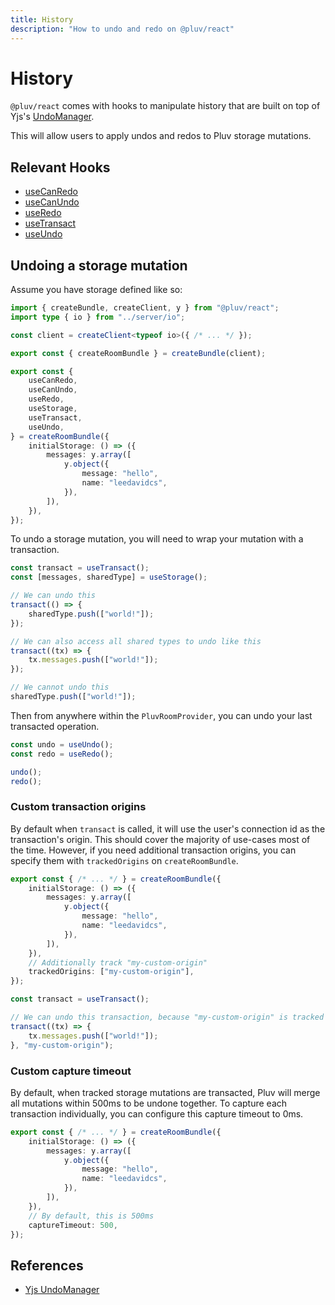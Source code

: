 ```yaml
---
title: History
description: "How to undo and redo on @pluv/react"
---
```



# History

`@pluv/react` comes with hooks to manipulate history that are built on top of Yjs's [UndoManager](https://docs.yjs.dev/api/undo-manager). 

This will allow users to apply undos and redos to Pluv storage mutations.

## Relevant Hooks

* [useCanRedo](/docs/react/api-reference#useCanRedo)
* [useCanUndo](/docs/react/api-reference#useCanUndo)
* [useRedo](/docs/react/api-reference#useRedo)
* [useTransact](/docs/react/api-reference#useTransact)
* [useUndo](/docs/react/api-reference#useUndo)

## Undoing a storage mutation

Assume you have storage defined like so:

```ts
import { createBundle, createClient, y } from "@pluv/react";
import type { io } from "../server/io";

const client = createClient<typeof io>({ /* ... */ });

export const { createRoomBundle } = createBundle(client);

export const {
    useCanRedo,
    useCanUndo,
    useRedo,
    useStorage,
    useTransact,
    useUndo,
} = createRoomBundle({
    initialStorage: () => ({
        messages: y.array([
            y.object({
                message: "hello",
                name: "leedavidcs",
            }),
        ]),
    }),
});
```

To undo a storage mutation, you will need to wrap your mutation with a transaction.

```ts
const transact = useTransact();
const [messages, sharedType] = useStorage();

// We can undo this
transact(() => {
    sharedType.push(["world!"]);
});

// We can also access all shared types to undo like this
transact((tx) => {
    tx.messages.push(["world!"]);
});

// We cannot undo this
sharedType.push(["world!"]);
```

Then from anywhere within the `PluvRoomProvider`, you can undo your last transacted operation.

```ts
const undo = useUndo();
const redo = useRedo();

undo();
redo();
```

### Custom transaction origins

By default when `transact` is called, it will use the user's connection id as the transaction's origin. This should cover the majority of use-cases most of the time. However, if you need additional transaction origins, you can specify them with `trackedOrigins` on `createRoomBundle`.

```ts
export const { /* ... */ } = createRoomBundle({
    initialStorage: () => ({
        messages: y.array([
            y.object({
                message: "hello",
                name: "leedavidcs",
            }),
        ]),
    }),
    // Additionally track "my-custom-origin"
    trackedOrigins: ["my-custom-origin"],
});

const transact = useTransact();

// We can undo this transaction, because "my-custom-origin" is tracked
transact((tx) => {
    tx.messages.push(["world!"]);
}, "my-custom-origin");
```

### Custom capture timeout

By default, when tracked storage mutations are transacted, Pluv will merge all mutations within 500ms to be undone together. To capture each transaction individually, you can configure this capture timeout to 0ms.

```ts
export const { /* ... */ } = createRoomBundle({
    initialStorage: () => ({
        messages: y.array([
            y.object({
                message: "hello",
                name: "leedavidcs",
            }),
        ]),
    }),
    // By default, this is 500ms
    captureTimeout: 500,
});
```

## References

* [Yjs UndoManager](https://docs.yjs.dev/api/undo-manager)

